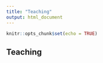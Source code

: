 ```yaml
---
title: "Teaching"
output: html_document
---
```


```r
knitr::opts_chunk$set(echo = TRUE)
```

## Teaching
